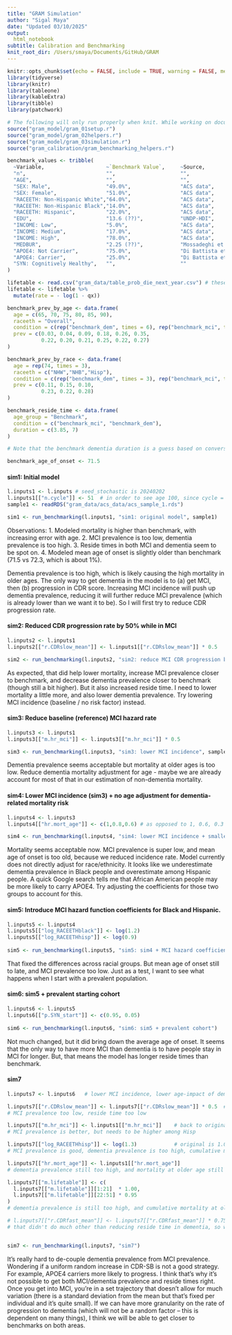 ```yaml
---
title: "GRAM Simulation"
author: "Sigal Maya"
date: "Updated 03/10/2025"
output:
  html_notebook
subtitle: Calibration and Benchmarking
knit_root_dir: /Users/smaya/Documents/GitHub/GRAM
---
```


```r
knitr::opts_chunk$set(echo = FALSE, include = TRUE, warning = FALSE, message = FALSE)
library(tidyverse)
library(knitr)
library(tableone)
library(kableExtra)
library(tibble)
library(patchwork)
```

```r
# The following will only run properly when knit. While working on document, run this chunk in the console.
source("gram_model/gram_01setup.r")
source("gram_model/gram_02helpers.r")
source("gram_model/gram_03simulation.r")
source("gram_calibration/gram_benchmarking_helpers.r")
```

```r
benchmark_values <- tribble(
  ~Variable,                    ~`Benchmark Value`,     ~Source,
  "n",                          "",                     "",
  "AGE",                        "",                     "",
  "SEX: Male",                  "49.0%",                "ACS data",
  "SEX: Female",                "51.0%",                "ACS data",
  "RACEETH: Non-Hispanic White","64.0%",                "ACS data",
  "RACEETH: Non-Hispanic Black","14.0%",                "ACS data",
  "RACEETH: Hispanic",          "22.0%",                "ACS data",
  "EDU",                        "13.6 (??)",            "UNDP-HDI",
  "INCOME: Low",                "5.0%",                 "ACS data",
  "INCOME: Medium",             "17.0%",                "ACS data",
  "INCOME: High",               "78.0%",                "ACS data",
  "MEDBUR",                     "2.25 (??)",            "Mossadeghi et al 2023",
  "APOE4: Not Carrier",         "75.0%",                "Di Battista et al 2016",
  "APOE4: Carrier",             "25.0%",                "Di Battista et al 2016",
  "SYN: Cognitively Healthy",   "",                     ""
)

lifetable <- read.csv("gram_data/table_prob_die_next_year.csv") # these are probs, convert to rates
lifetable <- lifetable %>%
  mutate(rate = - log(1 - qx))

benchmark_prev_by_age <- data.frame(
  age = c(65, 70, 75, 80, 85, 90),
  raceeth = "Overall",
  condition = c(rep("benchmark_dem", times = 6), rep("benchmark_mci", times = 6)),
  prev = c(0.03, 0.04, 0.09, 0.18, 0.26, 0.35,
           0.22, 0.20, 0.21, 0.25, 0.22, 0.27)
)

benchmark_prev_by_race <- data.frame(
  age = rep(74, times = 3),
  raceeth = c("NHW","NHB","Hisp"),
  condition = c(rep("benchmark_dem", times = 3), rep("benchmark_mci", times = 3)),
  prev = c(0.11, 0.15, 0.10,
           0.23, 0.22, 0.28)
)

benchmark_reside_time <- data.frame(
  age_group = "Benchmark",
  condition = c("benchmark_mci", "benchmark_dem"),
  duration = c(3.85, 7)
)

# Note that the benchmark dementia duration is a guess based on conversations with Kelly and Kate.

benchmark_age_of_onset <- 71.5
```

#### **sim1: Initial model**

```r
l.inputs1 <- l.inputs # seed_stochastic is 20240202
l.inputs1[["n.cycle"]] <- 51  # in order to see age 100, since cycle = 1 is age 50
sample1 <- readRDS("gram_data/acs_data/acs_sample_1.rds")

sim1 <- run_benchmarking(l.inputs1, "sim1: original model", sample1)
```
Observations:
1. Modeled mortality is higher than benchmark, with increasing error with age. 
2. MCI prevalence is too low, dementia prevalence is too high.
3. Reside times in both MCI and dementia seem to be spot on.
4. Modeled mean age of onset is slightly older than benchmark (71.5 vs 72.3, which is about 1%).

Dementia prevalence is too high, which is likely causing the high mortality in older ages. The only way to get dementia in the model is to (a) get MCI, then (b) progression in CDR score. Increasing MCI incidence will push up dementia prevalence, reducing it will further reduce MCI prevalence (which is already lower than we want it to be). So I will first try to reduce CDR progression rate.

#### **sim2: Reduced CDR progression rate by 50% while in MCI**
```r
l.inputs2 <- l.inputs1
l.inputs2[["r.CDRslow_mean"]] <- l.inputs1[["r.CDRslow_mean"]] * 0.5

sim2 <- run_benchmarking(l.inputs2, "sim2: reduce MCI CDR progression by 50%", sample1)
```
As expected, that did help lower mortality, increase MCI prevalence closer to benchmark, and decrease dementia prevalence closer to benchmark (though still a bit higher). But it also increased reside time. 
I need to lower mortality a little more, and also lower dementia prevalence. Try lowering MCI incidence (baseline / no risk factor) instead.

#### **sim3: Reduce baseline (reference) MCI hazard rate**

```r
l.inputs3 <- l.inputs1
l.inputs3[["m.hr_mci"]] <- l.inputs3[["m.hr_mci"]] * 0.5

sim3 <- run_benchmarking(l.inputs3, "sim3: lower MCI incidence", sample1)
```
Dementia prevalence seems acceptable but mortality at older ages is too low. Reduce dementia mortality adjustment for age - maybe we are already account for most of that in our estimation of non-dementia mortality.

#### **sim4: Lower MCI incidence (sim3) + no age adjustment for dementia-related mortality risk**
```r
l.inputs4 <- l.inputs3
l.inputs4[["hr.mort_age"]] <- c(1,0.8,0.6) # as opposed to 1, 0.6, 0.3 in initial model

sim4 <- run_benchmarking(l.inputs4, "sim4: lower MCI incidence + smaller dementia mortality adjustment for age")
```
Mortality seems acceptable now. MCI prevalence is super low, and mean age of onset is too old, because we reduced incidence rate. Model currently does not directly adjust for race/ethnicity. It looks like we underestimate dementia prevalence in Black people and overestimate among Hispanic people. A quick Google search tells me that African American people may be more likely to carry APOE4. Try adjusting the coefficients for those two groups to account for this.

#### **sim5: Introduce MCI hazard function coefficients for Black and Hispanic.**

```r
l.inputs5 <- l.inputs4
l.inputs5[["log_RACEETHblack"]] <- log(1.2)
l.inputs5[["log_RACEETHhisp"]] <- log(0.9)
  
sim5 <- run_benchmarking(l.inputs5, "sim5: sim4 + MCI hazard coefficients for race/ethnicity")
```
That fixed the differences across racial groups. But mean age of onset still to late, and MCI prevalence too low. Just as a test, I want to see what happens when I start with a prevalent population.

#### **sim6: sim5 + prevalent starting cohort**
```r
l.inputs6 <- l.inputs5
l.inputs6[["p.SYN_start"]] <- c(0.95, 0.05)
  
sim6 <- run_benchmarking(l.inputs6, "sim6: sim5 + prevalent cohort")
```
Not much changed, but it did bring down the average age of onset. It seems that the only way to have more MCI than dementia is to have people stay in MCI for longer. But, that means the model has longer reside times than benchmark. 

#### **sim7**
```r
l.inputs7 <- l.inputs6   # lower MCI incidence, lower age-impact of dementia mortality, MCI hazard coefs for race, prevalent cohort

l.inputs7[["r.CDRslow_mean"]] <- l.inputs7[["r.CDRslow_mean"]] * 0.5  # reduce CDR progression rate during MCI (increases reside time before converting to dementia)
# MCI prevalence too low, reside time too low

l.inputs7[["m.hr_mci"]] <- l.inputs1[["m.hr_mci"]]    # back to original MCI incidence
# MCI prevalence is better, but needs to be higher among Hisp

l.inputs7[["log_RACEETHhisp"]] <- log(1.3)            # original is 1.00
# MCI prevalence is good, dementia prevalence is too high, cumulative mortality too high especially at older age

l.inputs7[["hr.mort_age"]] <- l.inputs1[["hr.mort_age"]]
# dementia prevalence still too high, and mortality at older age still too high

l.inputs7[["m.lifetable"]] <- c(
  l.inputs7[["m.lifetable"]][1:21]  * 1.00,
  l.inputs7[["m.lifetable"]][22:51] * 0.95
)
# dementia prevalence is still too high, and cumulative mortality at older age is high

# l.inputs7[["r.CDRfast_mean"]] <- l.inputs7[["r.CDRfast_mean"]] * 0.75 
# that didn't do much other than reducing reside time in dementia, so will revert


sim7 <- run_benchmarking(l.inputs7, "sim7")
```

It's really hard to de-couple dementia prevalence from MCI prevalence. Wondering if a uniform random increase in CDR-SB is not a good strategy. For example, APOE4 carriers more likely to progress.
I think that's why it's not possible to get both MCI/dementia prevalence and reside times right. Once you get into MCI, you're in a set trajectory that doesn't allow for much variation (there is a standard deviation from the mean but that's fixed per individual and it's quite small). If we can have more granularity on the rate of progression to dementia (which will not be a random factor -- this is dependent on many things), I think we will be able to get closer to benchmarks on both areas.